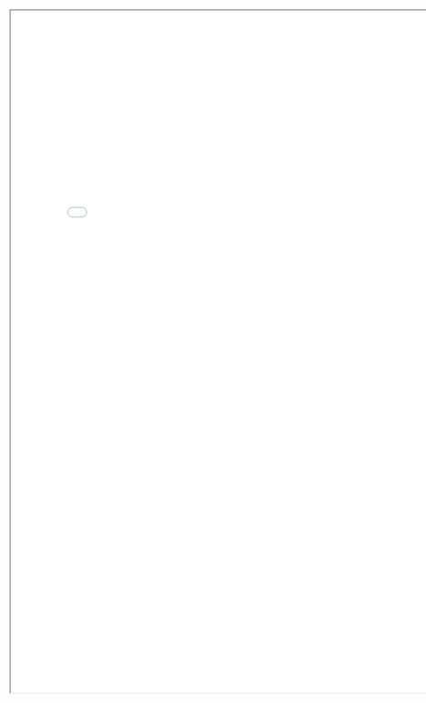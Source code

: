 ```{=html}
<iframe
  width = "800"
  height = "1200"
  src = "images/CV Rafael Belokurows.pdf">
```
\</iframe

## 

